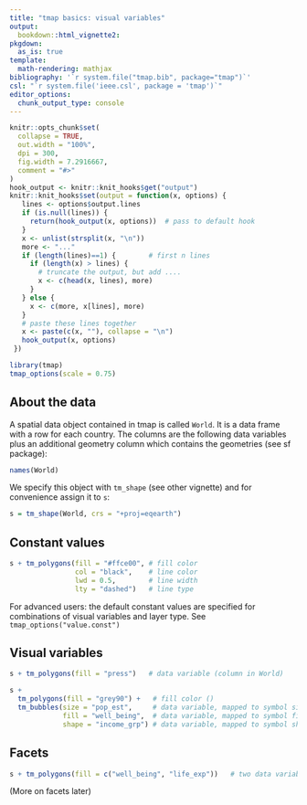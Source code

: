 ```yaml
---
title: "tmap basics: visual variables"
output: 
  bookdown::html_vignette2:
pkgdown:
  as_is: true
template:
  math-rendering: mathjax
bibliography: '`r system.file("tmap.bib", package="tmap")`'
csl: "`r system.file('ieee.csl', package = 'tmap')`"
editor_options: 
  chunk_output_type: console
---
```


```r
knitr::opts_chunk$set(
  collapse = TRUE,
  out.width = "100%",
  dpi = 300,
  fig.width = 7.2916667,
  comment = "#>"
)
hook_output <- knitr::knit_hooks$get("output")
knitr::knit_hooks$set(output = function(x, options) {
   lines <- options$output.lines
   if (is.null(lines)) {
     return(hook_output(x, options))  # pass to default hook
   }
   x <- unlist(strsplit(x, "\n"))
   more <- "..."
   if (length(lines)==1) {        # first n lines
     if (length(x) > lines) {
       # truncate the output, but add ....
       x <- c(head(x, lines), more)
     }
   } else {
     x <- c(more, x[lines], more)
   }
   # paste these lines together
   x <- paste(c(x, ""), collapse = "\n")
   hook_output(x, options)
 })

```


```r
library(tmap)
tmap_options(scale = 0.75)
```



## About the data

A spatial data object contained in tmap is called `World`. It is a data frame with a row for each country. The columns are the following data variables plus an additional geometry column which contains the geometries (see sf package):

```r
names(World)
```

We specify this object with `tm_shape` (see other vignette) and for convenience assign it to `s`:

```r
s = tm_shape(World, crs = "+proj=eqearth")
```


## Constant values

```r
s + tm_polygons(fill = "#ffce00", # fill color
				col = "black",    # line color
				lwd = 0.5,        # line width
				lty = "dashed")   # line type
```

For advanced users: the default constant values are specified for combinations of visual variables and layer type. See `tmap_options("value.const")`

## Visual variables


```r
s + tm_polygons(fill = "press")   # data variable (column in World)
```


```r
s + 
  tm_polygons(fill = "grey90") +   # fill color ()
  tm_bubbles(size = "pop_est",     # data variable, mapped to symbol size
  		     fill = "well_being",  # data variable, mapped to symbol fill color
  		     shape = "income_grp") # data variable, mapped to symbol shape

```

## Facets

```r
s + tm_polygons(fill = c("well_being", "life_exp"))   # two data variables (columns in World)
```

(More on facets later)

